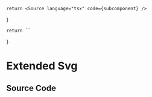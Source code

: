
    return <Source language="tsx" code={subcomponent} />
}

    return ``
}

# Extended Svg

<Meta isTemplate title="Tailwind/Theme/Extended/Svg" />

<Documentation />

## Source Code

<SourceCode />